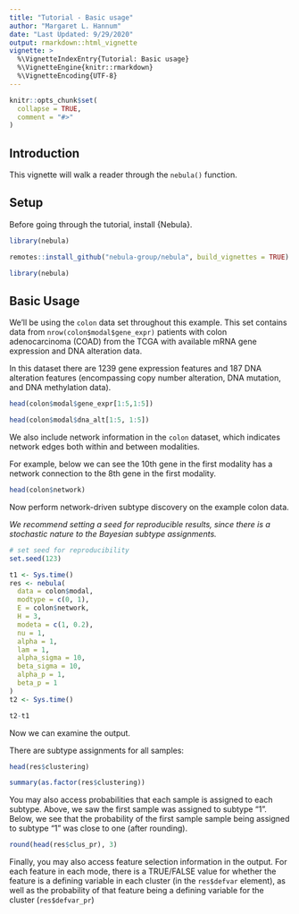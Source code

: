 ```yaml
---
title: "Tutorial - Basic usage"
author: "Margaret L. Hannum"
date: "Last Updated: 9/29/2020"
output: rmarkdown::html_vignette
vignette: >
  %\VignetteIndexEntry{Tutorial: Basic usage}
  %\VignetteEngine{knitr::rmarkdown}
  %\VignetteEncoding{UTF-8}
---
```


```r
knitr::opts_chunk$set(
  collapse = TRUE,
  comment = "#>"
)
```


## Introduction

This vignette will walk a reader through the `nebula()` function. 

## Setup

Before going through the tutorial, install {Nebula}. 

```r
library(nebula)

```

```r
remotes::install_github("nebula-group/nebula", build_vignettes = TRUE)

library(nebula)

```

## Basic Usage

We'll be using the `colon` data set throughout this example. 
This set contains data from `nrow(colon$modal$gene_expr)` patients with 
colon adenocarcinoma (COAD) from the TCGA with available mRNA gene expression and DNA alteration data. 

In this dataset there are 1239 gene expression features and 187 DNA alteration features (encompassing copy number alteration, DNA mutation, and DNA methylation data).           
```r

head(colon$modal$gene_expr[1:5,1:5])

head(colon$modal$dna_alt[1:5, 1:5])
```


We also include network information in the `colon` dataset, which indicates network edges both within and between modalities. 

For example, below we can see the 10th gene in the first modality has a network connection to the 8th gene in the first modality. 
```r

head(colon$network)

```


Now perform network-driven subtype discovery on the example colon data. 

_We recommend setting a seed for reproducible results, since there is a stochastic nature to the Bayesian subtype assignments._

```r
# set seed for reproducibility
set.seed(123)

t1 <- Sys.time()
res <- nebula(
  data = colon$modal, 
  modtype = c(0, 1), 
  E = colon$network,
  H = 3, 
  modeta = c(1, 0.2),
  nu = 1,
  alpha = 1,
  lam = 1, 
  alpha_sigma = 10,
  beta_sigma = 10,
  alpha_p = 1, 
  beta_p = 1
)
t2 <- Sys.time()

t2-t1

```

Now we can examine the output. 

There are subtype assignments for all samples:
```r
head(res$clustering)

summary(as.factor(res$clustering))
```

You may also access probabilities that each sample is assigned to each subtype. Above, we saw the first sample was assigned to subtype "1". Below, we see that the probability of the first sample sample being assigned to subtype "1" was close to one (after rounding). 

```r

round(head(res$clus_pr), 3)
```

Finally, you may also access feature selection information in the output. For each feature in each mode, there is a TRUE/FALSE value for whether the feature is a defining variable in each cluster (in the `res$defvar` element), as well as the probability of that feature being a defining variable for the cluster (`res$defvar_pr`)





<!-- ```{r} -->
<!-- set.seed(1234) -->
<!-- res2 <- nebula( -->
<!--   data = colon$modal,  -->
<!--   modtype = c(0, 1),  -->
<!--   E = colon$network, -->
<!--   H = 3,  -->
<!--   modeta = c(1, 0.2), -->
<!--   nu = 1, -->
<!--   alpha = 1, -->
<!--   lam = 1,  -->
<!--   alpha_sigma = 10, -->
<!--   beta_sigma = 10, -->
<!--   alpha_p = 1,  -->
<!--   beta_p = 1,  -->
<!--   mu0 = 0,  -->
<!--   sig0 = 20, -->
<!--   pr0 = 0.5, -->
<!--   binit = NULL -->
<!-- ) -->

<!-- table(res$clustering, res2$clustering) -->

<!-- ``` -->





